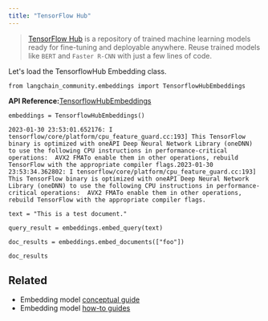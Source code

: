 ```yaml
---
title: "TensorFlow Hub"
---
```


> [TensorFlow Hub](https://www.tensorflow.org/hub) is a repository of trained machine learning models ready for fine-tuning and deployable anywhere. Reuse trained models like `BERT` and `Faster R-CNN` with just a few lines of code.

Let's load the TensorflowHub Embedding class.

```
from langchain_community.embeddings import TensorflowHubEmbeddings
```

**API Reference:**[TensorflowHubEmbeddings](https://python.langchain.com/api_reference/community/embeddings/langchain_community.embeddings.tensorflow_hub.TensorflowHubEmbeddings.html)

```
embeddings = TensorflowHubEmbeddings()
```

```
2023-01-30 23:53:01.652176: I tensorflow/core/platform/cpu_feature_guard.cc:193] This TensorFlow binary is optimized with oneAPI Deep Neural Network Library (oneDNN) to use the following CPU instructions in performance-critical operations:  AVX2 FMATo enable them in other operations, rebuild TensorFlow with the appropriate compiler flags.2023-01-30 23:53:34.362802: I tensorflow/core/platform/cpu_feature_guard.cc:193] This TensorFlow binary is optimized with oneAPI Deep Neural Network Library (oneDNN) to use the following CPU instructions in performance-critical operations:  AVX2 FMATo enable them in other operations, rebuild TensorFlow with the appropriate compiler flags.
```

```
text = "This is a test document."
```

```
query_result = embeddings.embed_query(text)
```

```
doc_results = embeddings.embed_documents(["foo"])
```

```
doc_results
```

## Related

* Embedding model [conceptual guide](/oss/concepts/embedding_models)
* Embedding model [how-to guides](/oss/how_to/#embedding-models)
